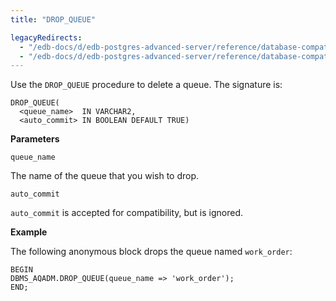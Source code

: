 ```yaml
---
title: "DROP_QUEUE"

legacyRedirects:
  - "/edb-docs/d/edb-postgres-advanced-server/reference/database-compatibility-for-oracle-developers-built-in-package-guide/13/drop_queue.html"
  - "/edb-docs/d/edb-postgres-advanced-server/reference/database-compatibility-for-oracle-developers-built-in-package-guide/latest/drop_queue.html"
---
```


Use the `DROP_QUEUE` procedure to delete a queue. The signature is:

```text
DROP_QUEUE(
  <queue_name>  IN VARCHAR2,
  <auto_commit> IN BOOLEAN DEFAULT TRUE)
```

**Parameters**

`queue_name`

 The name of the queue that you wish to drop.

`auto_commit`

 `auto_commit` is accepted for compatibility, but is ignored.

**Example**

The following anonymous block drops the queue named `work_order`:

```text
BEGIN
DBMS_AQADM.DROP_QUEUE(queue_name => 'work_order');
END;
```
